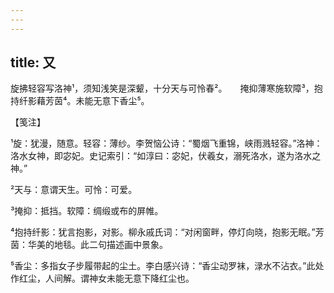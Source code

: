 ```yaml
---
---
---
```

title: 又
---







旋拂轻容写洛神¹，须知浅笑是深颦，十分天与可怜春²。　　掩抑薄寒施软障³，抱持纤影藉芳茵⁴。未能无意下香尘⁵。





【笺注】


¹旋：犹漫，随意。轻容：薄纱。李贺恼公诗：“蜀烟飞重锦，峡雨溅轻容。”洛神：洛水女神，即宓妃。史记索引：“如淳曰：宓妃，伏羲女，溺死洛水，遂为洛水之神。”

²天与：意谓天生。可怜：可爱。

³掩抑：抵挡。软障：绸缎或布的屏帷。

⁴抱持纤影：犹言抱影，对影。柳永戚氏词：“对闲窗畔，停灯向晓，抱影无眠。”芳茵：华美的地毯。此二句描述画中景象。

⁵香尘：多指女子步履带起的尘土。李白感兴诗：“香尘动罗袜，渌水不沾衣。”此处作红尘，人间解。谓神女未能无意下降红尘也。